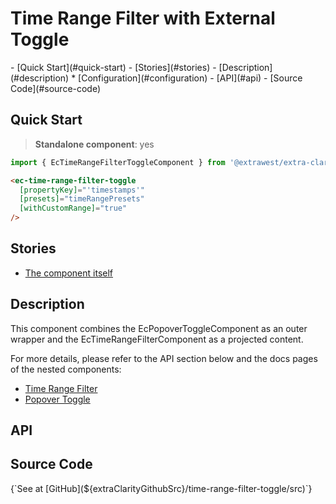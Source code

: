 


<style>
 { docsStylePatch }
</style>

<Meta
  of={ComponentStories}
  name="Overview"
/>

# Time Range Filter with External Toggle

<div className="table-of-contents">
  - [Quick Start](#quick-start)
  - [Stories](#stories)
  - [Description](#description)
    * [Configuration](#configuration)
  - [API](#api)
  - [Source Code](#source-code)
</div>

## Quick Start

> **Standalone component**: yes

```typescript
import { EcTimeRangeFilterToggleComponent } from '@extrawest/extra-clarity/time-range-filter-toggle';
```
```html
<ec-time-range-filter-toggle
  [propertyKey]="'timestamps'"
  [presets]="timeRangePresets"
  [withCustomRange]="true"
/>
```

## Stories

* [The component itself](/story/components-time-range-filter-toggle--component-itself-story)

## Description

This component combines the EcPopoverToggleComponent as an outer wrapper and
the EcTimeRangeFilterComponent as a projected content.

For more details, please refer to the API section below and the docs pages of the nested components:
* [Time Range Filter](/docs/components-datagrid-filters-time-range-filter--overview)
* [Popover Toggle](/docs/components-popover-toggle--overview)

## API

<ArgTypes sort="requiredFirst" />

## Source Code

<Markdown>
  {`See at [GitHub](${extraClarityGithubSrc}/time-range-filter-toggle/src)`}
</Markdown>

